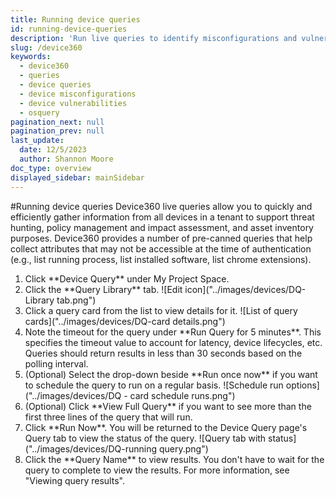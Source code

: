 ```yaml
---
title: Running device queries
id: running-device-queries
description: 'Run live queries to identify misconfigurations and vulnerabilities on devices.'
slug: /device360
keywords:
  - device360
  - queries
  - device queries
  - device misconfigurations
  - device vulnerabilities
  - osquery
pagination_next: null
pagination_prev: null
last_update:
  date: 12/5/2023
  author: Shannon Moore
doc_type: overview
displayed_sidebar: mainSidebar
---
```

#Running device queries
Device360 live queries allow you to quickly and efficiently gather information from all devices in a tenant to support threat hunting, policy management and impact assessment, and asset inventory purposes. Device360 provides a number of pre-canned queries that help collect attributes that may not be accessible at the time of authentication (e.g., list running process, list installed software, list chrome extensions).

<ol>
<li>Click **Device Query** under My Project Space.
</li>
<li>Click the **Query Library** tab.
 ![Edit icon]("../images/devices/DQ-Library tab.png")
</li>
<li>Click a query card from the list to view details for it.
 ![List of query cards]("../images/devices/DQ-card details.png")
</li>
<li>Note the timeout for the query under **Run Query for 5 minutes**. This specifies the timeout value to account for latency, device lifecycles, etc. Queries should return results in less than 30 seconds based on the polling interval.
</li>
<li>(Optional) Select the drop-down beside **Run once now** if you want to schedule the query to run on a regular basis.
 ![Schedule run options]("../images/devices/DQ - card schedule runs.png")
</li>
<li>(Optional) Click **View Full Query** if you want to see more than the first three lines of the query that will run.
</li>
<li>Click **Run Now**. You will be returned to the Device Query page's Query tab to view the status of the query.
 ![Query tab with status]("../images/devices/DQ-running query.png")
</li>
<li>Click the **Query Name** to view results. You don't have to wait for the query to complete to view the results. For more information, see "Viewing query results".
</li>
</ol>